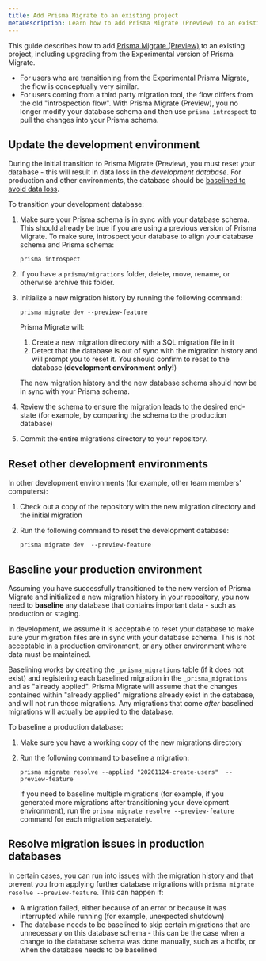 ```yaml
---
title: Add Prisma Migrate to an existing project
metaDescription: Learn how to add Prisma Migrate (Preview) to an existing project.
---
```


<TopBlock>

This guide describes how to add [Prisma Migrate (Preview)](../../../concepts/components/prisma-migrate) to an existing project, including upgrading from the Experimental version of Prisma Migrate.

* For users who are transitioning from the Experimental Prisma Migrate, the flow is conceptually very similar.
* For users coming from a third party migration tool, the flow differs from the old "introspection flow". With Prisma Migrate (Preview), you no longer modify your database schema and then use `prisma introspect` to pull the changes into your Prisma schema.

</TopBlock>

## Update the development environment

During the initial transition to Prisma Migrate (Preview), you must reset your database - this will result in data loss in the _development database_. For production and other environments, the database should be [baselined to avoid data loss](#baseline-your-production-environment).

To transition your development database:

1. Make sure your Prisma schema is in sync with your database schema. This should already be true if you are using a previous version of Prisma Migrate. To make sure, introspect your database to align your database schema and Prisma schema:

    ```
    prisma introspect
    ```

1. If you have a `prisma/migrations` folder, delete, move, rename, or otherwise archive this folder.

1. Initialize a new migration history by running the following command:

    ```terminal
    prisma migrate dev --preview-feature
    ```

    Prisma Migrate will:

    1. Create a new migration directory with a SQL migration file in it
    1. Detect that the database is out of sync with the migration history and will prompt you to reset it. You should confirm to reset to the database (**development environment only!**)

    The new migration history and the new database schema should now be in sync with your Prisma schema.

1. Review the schema to ensure the migration leads to the desired end-state (for example, by comparing the schema to the production database)

1. Commit the  entire migrations directory to your repository.

## Reset other development environments

In other development environments (for example, other team members' computers):

1. Check out a copy of the repository with the new migration directory and the initial migration
2. Run the following command to reset the development database:

   ```terminal
   prisma migrate dev  --preview-feature
   ```

## Baseline your production environment

Assuming you have successfully transitioned to the new version of Prisma Migrate and initialized a new migration history in your repository, you now need to **baseline** any database that contains important data - such as production or staging.

In development, we assume it is acceptable to reset your database to make sure your migration files are in sync with your database schema. This is not acceptable in a production environment, or any other environment where data must be maintained.

Baselining works by creating the `_prisma_migrations` table (if it does not exist) and registering each baselined migration in the `_prisma_migrations` and as "already applied". Prisma Migrate will assume that the changes contained within "already applied" migrations already exist in the database, and will not run those migrations. Any migrations that come _after_ baselined migrations will actually be applied to the database.

To baseline a production database:

1. Make sure you have a working copy of the new migrations directory
2. Run the following command to baseline a migration:

   ```terminal
   prisma migrate resolve --applied "20201124-create-users"  --preview-feature
   ```

   If you need to baseline multiple migrations (for example, if you generated more migrations after transitioning your development environment), run the `prisma migrate resolve --preview-feature` command for each migration separately.

## Resolve migration issues in production databases

In certain cases, you can run into issues with the migration history and that prevent you from applying further database migrations with `prisma migrate resolve --preview-feature`. This can happen if:


- A migration failed, either because of an error or because it was interrupted while running (for example, unexpected shutdown)
- The database needs to be baselined to skip certain migrations that are unnecessary on this database schema - this can be the case when a change to the database schema was done manually, such as a hotfix, or when the database needs to be baselined
